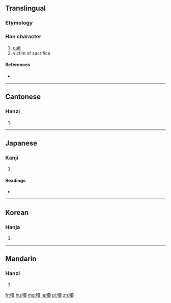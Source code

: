 {{also|犊}}
==Translingual==

===Etymology===
{{Han compound|牛|賣|c1=s|c2=p|t1=ox|ls=psc}}

===Han character===
{{Han char|rn=93|rad=牛|as=15|sn=19|four=2458<sub>6</sub>|canj=竹手土田金 (HQGWC)}}

# [[calf]]
# victim of sacrifice

====References====
* {{Han ref|kx=0704.380|dkj=20196|dj=1117.230|hdz=31821.020|uh=72A2|ud=29346|bh=C37D|bd=50045}}

----

==Cantonese==

===Hanzi===
{{yue-hanzi|jyut=|y=duk6|sim=犊}}

# {{defn|Cantonese|sort=牛15}}

----

==Japanese==

===Kanji===
{{ja-kanji|grade=|rs=牛15}}

# {{defn|Japanese|sort=牛15}}

====Readings====
* {{ja-readings|on=[[とく]] (toku)|kun=[[こうし]] (koushi)}}

----

==Korean==

===Hanja===
{{ko-hanja|hangeul=독|eumhun=|rv=dok|mr=tok|y=tok}}

# {{defn|Korean|sort=牛15}}

----

==Mandarin==

===Hanzi===
{{cmn-hanzi|sim=犊|pin=[[dú]] ([[du2]])|wg=tu<sup>2</sup>}}

# {{defn|Mandarin|sort=牛15}}

[[fr:犢]]
[[hu:犢]]
[[mg:犢]]
[[ja:犢]]
[[pl:犢]]
[[zh:犢]]